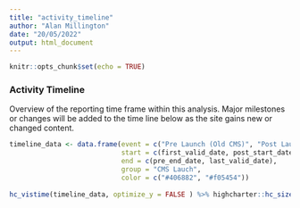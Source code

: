 ```yaml
---
title: "activity_timeline"
author: "Alan Millington"
date: "20/05/2022"
output: html_document
---
```


```r
knitr::opts_chunk$set(echo = TRUE)
```

### Activity Timeline

Overview of the reporting time frame within this analysis. Major milestones or changes will be added to the time line below as the site gains new or changed content.
```r
timeline_data <- data.frame(event = c("Pre Launch (Old CMS)", "Post Launch (New CMS)"),
                            start = c(first_valid_date, post_start_date),
                            end = c(pre_end_date, last_valid_date),
                            group = "CMS Lauch",
                            color = c("#406882", "#f05454"))
                            
hc_vistime(timeline_data, optimize_y = FALSE ) %>% highcharter::hc_size(height = 250)

```

